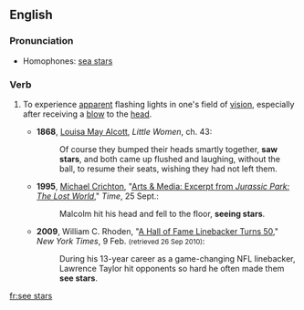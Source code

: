 ==English==

===Pronunciation===
* Homophones: [[sea stars]]

===Verb===
{{en-verb|head=[[to]] [[see]] [[star]]s|sees stars|seeing stars|saw stars|seen stars}}

# {{idiomatic}} To experience [[apparent]] flashing lights in one's field of [[vision]], especially after receiving a [[blow]] to the [[head]].
#* '''1868''', [[w:Louisa May Alcott|Louisa May Alcott]], ''Little Women'', ch. 43:
#*: Of course they bumped their heads smartly together, '''saw stars''', and both came up flushed and laughing, without the ball, to resume their seats, wishing they had not left them.
#* '''1995''', [[w:Michael Crichton|Michael Crichton]], "[http://www.time.com/time/magazine/article/0,9171,983488,00.html Arts & Media: Excerpt from ''Jurassic Park: The Lost World'']," ''Time'', 25 Sept.:
#*: Malcolm hit his head and fell to the floor, '''seeing stars'''.
#* '''2009''', William C. Rhoden, "[http://www.nytimes.com/2009/02/10/sports/football/10rhoden.html?em A Hall of Fame Linebacker Turns 50]," ''New York Times'', 9 Feb. <small>(retrieved 26 Sep 2010)</small>:
#*: During his 13-year career as a game-changing NFL linebacker, Lawrence Taylor hit opponents so hard he often made them '''see stars'''.

[[fr:see stars]]